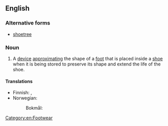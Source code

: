 ==English==

===Alternative forms===
* [[shoetree]]

===Noun===
{{en-noun}}
{{wikipedia}}

# A [[device]] [[approximating]] the shape of a [[foot]] that is placed inside a [[shoe]] when it is being stored to preserve its shape and extend the life of the shoe.

====Translations====
{{trans-top|device to preserve the shape of a shoe}}
* Finnish: {{t|fi|lepolesti}}, {{t+|fi|lesti}}
* Norwegian:
*: Bokmål: {{t|nb|skoblokk|m}}
{{trans-mid}}
{{trans-bottom}}

[[Category:en:Footwear]]